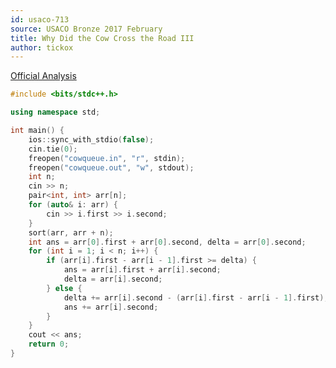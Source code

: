 ```yaml
---
id: usaco-713
source: USACO Bronze 2017 February
title: Why Did the Cow Cross the Road III
author: tickox
---
```


[Official Analysis](http://www.usaco.org/current/data/sol_cowqueue_bronze_feb17.html)

```cpp
#include <bits/stdc++.h>

using namespace std;

int main() {
	ios::sync_with_stdio(false);
	cin.tie(0);
	freopen("cowqueue.in", "r", stdin);
	freopen("cowqueue.out", "w", stdout);
	int n;
	cin >> n;
	pair<int, int> arr[n];
	for (auto& i: arr) {
		cin >> i.first >> i.second;
	}
	sort(arr, arr + n);
	int ans = arr[0].first + arr[0].second, delta = arr[0].second;
	for (int i = 1; i < n; i++) {
		if (arr[i].first - arr[i - 1].first >= delta) {
			ans = arr[i].first + arr[i].second;
			delta = arr[i].second;
		} else {
			delta += arr[i].second - (arr[i].first - arr[i - 1].first);
			ans += arr[i].second;
		}
	}
	cout << ans;
	return 0;
}
```